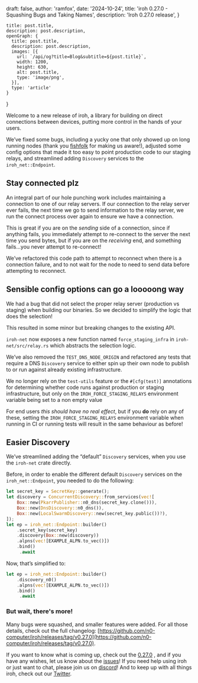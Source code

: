 
  draft: false,
  author: 'ramfox',
  date: '2024-10-24',
  title: 'iroh 0.27.0 - Squashing Bugs and Taking Names',
  description: 'Iroh 0.27.0 release',
}

    title: post.title,
    description: post.description,
    openGraph: {
      title: post.title,
      description: post.description,
      images: [{
        url: `/api/og?title=Blog&subtitle=${post.title}`,
        width: 1200,
        height: 630,
        alt: post.title,
        type: 'image/png',
      }],
      type: 'article'
    }
}


Welcome to a new release of iroh, a library for building on direct connections between devices, putting more control in the hands of your users.

We’ve fixed some bugs, including a yucky one that only showed up on long running nodes (thank you [fishfolk](https://github.com/fishfolk) for making us aware!), adjusted some config options that made it too easy to point production code to our staging relays, and streamlined adding `Discovery` services to the `iroh_net::Endpoint`.

## Stay connected plz

An integral part of our hole punching work includes maintaining a connection to one of our relay servers. If our connection to the relay server ever fails, the next time we go to send information to the relay server, we run the connect process over again to ensure we have a connection.

This is great if you are on the *sending* side of a connection, since if anything fails, you immediately attempt to re-connect to the server the next time you send bytes, but if you are on the *receiving* end, and something fails…you never attempt to re-connect!

We’ve refactored this code path to attempt to reconnect when there is a connection failure, and to not wait for the node to need to send data before attempting to reconnect.

## Sensible config options can go a looooong way

We had a bug that did not select the proper relay server (production vs staging) when building our binaries. So we decided to simplify the logic that does the selection!

This resulted in some minor but breaking changes to the existing API.

`iroh-net` now exposes a new function named `force_staging_infra` in `iroh-net/src/relay.rs` which abstracts the selection logic.

We’ve also removed the `TEST_DNS_NODE_ORIGIN` and refactored any tests that require a DNS `Discovery` service to either spin up their own node to publish to or run against already existing infrastructure.

We no longer rely on the `test-utils` feature or the `#[cfg(test)]` annotations for determining whether code runs against production or staging infrastructure, but only on the `IROH_FORCE_STAGING_RELAYS` environment variable being set to a non empty value

For end users *this should have no real effect*, but if you **do** rely on any of these, setting the `IROH_FORCE_STAGING_RELAYS` environment variable when running in CI or running tests will result in the same behaviour as before!

## Easier Discovery

We’ve streamlined adding the “default” `Discovery` services, when you use the `iroh-net` crate directly.

Before, in order to enable the different default `Discovery` services on the `iroh_net::Endpoint`,  you needed to do the following:

```rust
let secret_key = SecretKey::generate();
let discovery = ConcurrentDiscovery::from_services(vec![
    Box::new(PkarrPublisher::n0_dns(secret_key.clone())),
    Box::new(DnsDiscovery::n0_dns()),
    Box::new(LocalSwarmDiscovery::new(secret_key.public())?),
]);
let ep = iroh_net::Endpoint::builder()
    .secret_key(secret_key)
    .discovery(Box::new(discovery))
    .alpns(vec![EXAMPLE_ALPN.to_vec()])
    .bind()
     .await
```

Now, that’s simplified to:

```rust
let ep = iroh_net::Endpoint::builder()
    .discovery_n0()
    .alpns(vec![EXAMPLE_ALPN.to_vec()])
    .bind()
     .await
```

### But wait, there's more!

Many bugs were squashed, and smaller features were added. For all those details, check out the full changelog: [https://github.com/n0-computer/iroh/releases/tag/v0.27.0](https://github.com/n0-computer/iroh/releases/tag/v0.27.0).

If you want to know what is coming up, check out the [0.27.0](https://github.com/n0-computer/iroh/milestone/34) , and if you have any wishes, let us know about the [issues](https://github.com/n0-computer/iroh/issues)! If you need help using iroh or just want to chat, please join us on [discord](https://discord.com/invite/DpmJgtU7cW)! And to keep up with all things iroh, check out our [Twitter](https://x.com/iroh_n0).
